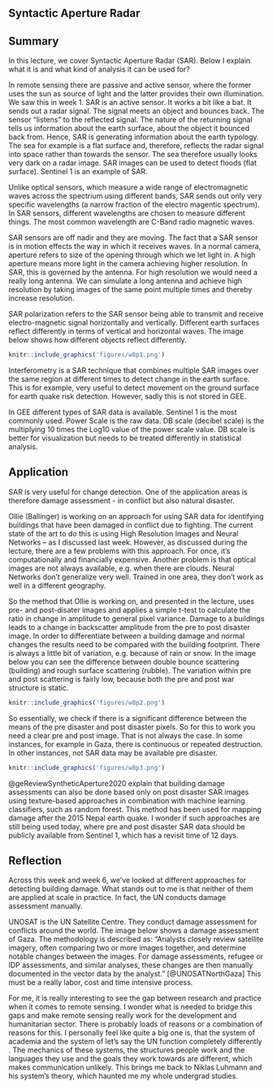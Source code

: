 ## Syntactic Aperture Radar

## Summary

In this lecture, we cover Syntactic Aperture Radar (SAR). Below I explain what it is and what kind of analysis it can be used for?

In remote sensing there are passive and active sensor, where the former uses the sun as source of light and the latter provides their own illumination. We saw this in week 1. SAR is an active sensor. It works a bit like a bat. It sends out a radar signal. The signal meets an object and bounces back. The sensor "listens" to the reflected signal. The nature of the returning signal tells us information about the earth surface, about the object it bounced back from. Hence, SAR is generating information about the earth typology. The sea for example is a flat surface and, therefore, reflects the radar signal into space rather than towards the sensor. The sea therefore usually looks very dark on a radar image. SAR images can be used to detect floods (flat surface). Sentinel 1 is an example of SAR.

Unlike optical sensors, which measure a wide range of electromagnetic waves across the spectrium using different bands, SAR sends out only very specific wavelengths (a narrow fraction of the electro magentic spectrum). In SAR sensors, different wavelengths are chosen to measure different things. The most common wavelength are C-Band radio magnetic waves.

SAR sensors are off nadir and they are moving. The fact that a SAR sensor is in motion effects the way in which it receives waves. In a normal camera, aperture refers to size of the opening through which we let light in. A high aperture means more light in the camera achieving higher resolution. In SAR, this is governed by the antenna. For high resolution we would need a really long antenna. We can simulate a long antenna and achieve high resolution by taking images of the same point multiple times and thereby increase resolution.

SAR polarization refers to the SAR sensor being able to transmit and receive electro-magnetic signal horizontally and vertically. Different earth surfaces reflect differently in terms of vertical and horizontal waves. The image below shows how different objects reflect differently.

```r
knitr::include_graphics('figures/w8p1.png')
```

Interferometry is a SAR technique that combines multiple SAR images over the same region at different times to detect change in the earth surface. This is for example, very useful to detect movement on the ground surface for earth quake risk detection. However, sadly this is not stored in GEE.

In GEE different types of SAR data is available. Sentinel 1 is the most commonly used. Power Scale is the raw data. DB scale (decibel scale) is the multiplying 10 times the Log10 value of the power scale value. DB scale is better for visualization but needs to be treated differently in statistical analysis.

## Application

SAR is very useful for change detection. One of the application areas is therefore damage assessment - in conflict but also natural disaster.

Ollie (Ballinger) is working on an approach for using SAR data for identifying buildings that have been damaged in conflict due to fighting. The current state of the art to do this is using High Resolution Images and Neural Networks -- as I discussed last week. However, as discussed during the lecture, there are a few problems with this approach. For once, it's computationally and financially expensive. Another problem is that optical images are not always available, e.g. when there are clouds. Neural Networks don't generalize very well. Trained in one area, they don't work as well in a different geography.

So the method that Ollie is working on, and presented in the lecture, uses pre- and post-disater images and applies a simple t-test to calculate the ratio in change in amplitude to general pixel variance. Damage to a buildings leads to a change in backscatter amplitude from the pre to post disaster image. In order to differentiate between a building damage and normal changes the results need to be compared with the building footprint. There is always a little bit of variation, e.g. because of rain or snow. In the image below you can see the difference between double bounce scattering (building) and rough surface scattering (rubble). The variation within pre and post scattering is fairly low, because both the pre and post war structure is static.

```r
knitr::include_graphics('figures/w8p2.png')
```

So essentially, we check if there is a significant difference between the means of the pre disaster and post disaster pixels. So for this to work you need a clear pre and post image. That is not always the case. In some instances, for example in Gaza, there is continuous or repeated destruction. In other instances, not SAR data may be available pre disaster.

```r
knitr::include_graphics('figures/w8p3.png')
```

@geReviewSyntheticAperture2020 explain that building damage assessments can also be done based only on post disaster SAR images using texture-based approaches in combination with machine learning classifiers, such as random forest. This method has been used for mapping damage after the 2015 Nepal earth quake. I wonder if such approaches are still being used today, where pre and post disaster SAR data should be publicly available from Sentinel 1, which has a revisit time of 12 days.

## Reflection

Across this week and week 6, we've looked at different approaches for detecting building damage. What stands out to me is that neither of them are applied at scale in practice. In fact, the UN conducts damage assessment manually.

UNOSAT is the UN Satellite Centre. They conduct damage assessment for conflicts around the world. The image below shows a damage assessment of Gaza. The methodology is described as: "Analysts closely review satellite imagery, often comparing two or more images together, and determine notable changes between the images. For damage assessments, refugee or IDP assessments, and similar analyses, these changes are then manually documented in the vector data by the analyst." [@UNOSATNorthGaza] This must be a really labor, cost and time intensive process.

For me, it is really interesting to see the gap between research and practice when it comes to remote sensing. I wonder what is needed to bridge this gaps and make remote sensing really work for the development and humanitarian sector. There is probably loads of reasons or a combination of reasons for this. I personally feel like quite a big one is, that the system of academia and the system of let's say the UN function completely differently . The mechanics of these systems, the structures people work and the languages they use and the goals they work towards are different, which makes communication unlikely. This brings me back to Niklas Luhmann and his system's theory, which haunted me my whole undergrad studies.
